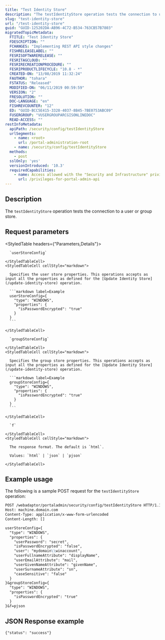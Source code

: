 ```yaml
---
title: "Test Identity Store"
description: "The testIdentityStore operation tests the connection to user and group stores."
slug: "test-identity-store"
url: "/test-identity-store"
guid: "GUID-125202DA-AB96-4C72-B534-763CB57B7803"
migratedTopicMetadata:
  FTITLE: "Test Identity Store"
  FDESCRIPTION: ""
  FCHANGES: "Implementing REST API style changes"
  FISHRELEASELABEL: ""
  FESRISOFTWARERELEASE: ""
  FESRITAGCLOUD: ""
  FESRIRECREATIONPROCEDURE: ""
  FESRIPRODUCTLIFECYCLE: "10.8 - *"
  CREATED-ON: "13/08/2019 11:32:24"
  FAUTHOR: "tohara"
  FSTATUS: "Released"
  MODIFIED-ON: "06/11/2019 00:59:59"
  VERSION: "2"
  FRESOLUTION: ""
  DOC-LANGUAGE: "en"
  FISHREVCOUNTER: "12"
  ED: "GUID-BCC5E415-3328-4037-8B45-7BE0753ABC09"
  FUSERGROUP: "VUSERGROUPARCGISONLINEDOC"
  READ-ACCESS: ""
restInfoMetadata:
  apiPath: /security/config/testIdentityStore
  urlSegments:
    - name: <root>
      url: /portal-administration-root
    - name: /security/config/testIdentityStore
  methods:
    - post
  sslOnly: 'yes'
  versionIntroduced: '10.3'
  requiredCapabilities:
    - name: Access allowed with the "Security and Infrastructure" privilege
      url: /privileges-for-portal-admin-api
---
```


## Description

The `testIdentityStore` operation tests the connection to a user or group store.

## Request parameters

<StyledTable headers={"Parameters,Details"}>
  <StyledTableRow>
    <StyledTableCell cellStyle="markdown">

      `userStoreConfig` 

    </StyledTableCell>
    <StyledTableCell cellStyle="markdown">

      Specifies the user store properties. This operations accepts as input all the properties as defined for the [Update Identity Store](/update-identity-store) operation.

      ```markdown label=Example
      userStoreConfig={
        "type": "WINDOWS",
        "properties": {
          "isPasswordEncrypted": "true"
        }
      }
      ```

    </StyledTableCell>
  </StyledTableRow>
  <StyledTableRow>
    <StyledTableCell cellStyle="markdown">

      `groupStoreConfig` 

    </StyledTableCell>
    <StyledTableCell cellStyle="markdown">

      Specifies the group store properties. This operations accepts as input all the properties as defined for the [Update Identity Store](/update-identity-store) operation.

      ```markdown label=Example
      groupStoreConfig={
        "type": "WINDOWS",
        "properties": {
          "isPasswordEncrypted": "true"
        }
      }
      ```

    </StyledTableCell>
  </StyledTableRow>
  <StyledTableRow>
    <StyledTableCell cellStyle="markdown">

      `f` 

    </StyledTableCell>
    <StyledTableCell cellStyle="markdown">

      The response format. The default is `html`.

      Values: `html` | `json` | `pjson`

    </StyledTableCell>
  </StyledTableRow>
</StyledTable>


## Example usage

The following is a sample POST request for the `testIdentityStore` operation:

```markdown
POST /webadaptor/portaladmin/security/config/testIdentityStore HTTP/1.1
Host: machine.domain.com
Content-Type: application/x-www-form-urlencoded
Content-Length: []

userStoreConfig={
  "type": "WINDOWS",
  "properties": {
    "userPassword": "secret",
    "isPasswordEncrypted": "false",
    "user": "mydomain\\winaccount",
    "userFullnameAttribute": "displayName",
    "userEmailAttribute": "mail",
    "userGivenNameAttribute": "givenName",
    "userSurnameAttribute": "sn",
    "caseSensitive": "false"
  }
}&groupStoreConfig={
  "type": "WINDOWS",
  "properties": {
    "isPasswordEncrypted": "true"
  }
}&f=pjson
```

## JSON Response example

```other
{"status": "success"}
```